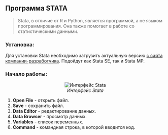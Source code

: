 ## Программа STATA
> Stata, в отличие от R и Python, является программой, а не языком программирования. Она также помогает в работе со статистическими данными. 


### Установка:

Для установки Stata необходимо загрузить актуальную версию [с сайта компании-разработчика](https://www.stata.com/). Подойдут как Stata SE, так и Stata MP.

### Начало работы:


<center> 
  
  ![*Интерфейс Stata*](images/Stata Interface.jpg)

</center> 
  
1. **Open File** - открыть файл.
2. **Save** - сохранить файл.
3. **Data Editor** - редактирование данных.
4. **Data Browser** - просмотр данных.
5. **Variables** - список переменных.
6. **Command** - командная строка, в которой вводится код.

